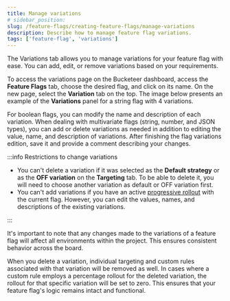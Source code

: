```yaml
---
title: Manage variations
# sidebar_position:
slug: /feature-flags/creating-feature-flags/manage-variations
description: Describe how to manage feature flag variations.
tags: ['feature-flag', 'variations']
---
```



The Variations tab allows you to manage variations for your feature flag with ease. You can add, edit, or remove variations based on your requirements.

To access the variations page on the Bucketeer dashboard, access the **Feature Flags** tab, choose the desired flag, and click on its name. On the new page, select the **Variation** tab on the top. The image below presents an example of the **Variations** panel for a string flag with 4 variations.

<CenteredImg
  imgURL="img/feature-flags/variations/manage-variations.png"
  alt="variations panel"
  wSize="650px"
/>

For boolean flags, you can modify the name and description of each variation. When dealing with multivariate flags (string, number, and JSON types), you can add or delete variations as needed in addition to editing the value, name, and description of variations. After finishing the flag variations edition, save it and provide a comment describing your changes.

:::info Restrictions to change variations

- You can't delete a variation if it was selected as the **Default strategy** or as the **OFF variation** on the **Targeting** tab. To be able to delete it, you will need to choose another variation as default or OFF variation first.
- You can't add variations if you have an active [progressive rollout](/feature-flags/creating-feature-flags/auto-operation/progressive-rollout) with the current flag. However, you can edit the values, names, and descriptions of the existing variations.


:::

It's important to note that any changes made to the variations of a feature flag will affect all environments within the project. This ensures consistent behavior across the board.

When you delete a variation, individual targeting and custom rules associated with that variation will be removed as well. In cases where a custom rule employs a percentage rollout for the deleted variation, the rollout for that specific variation will be set to zero. This ensures that your feature flag's logic remains intact and functional.
